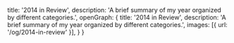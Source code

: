 
  title: '2014 in Review',
  description: 'A brief summary of my year organized by different categories.',
  openGraph: {
    title: '2014 in Review',
    description: 'A brief summary of my year organized by different categories.',
    images: [{ url: '/og/2014-in-review' }],
  }
}

<div className="w-screen absolute left-0 bottom-0 top-[200px] mt-5">
  <Gallery month={"2014"}/>
</div>











